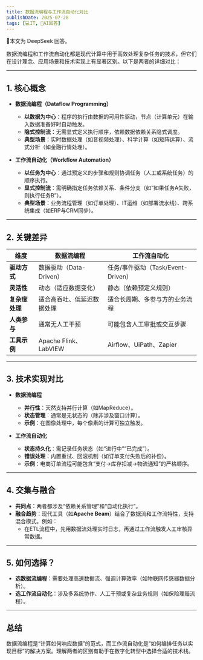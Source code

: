 ```yaml
---
title: 数据流编程与工作流自动化对比
publishDate: 2025-07-28
tags: [💻IT, 🤖AI回答]
---
```



<Aside title="AI Note">🤖本文为 DeepSeek 回答。</Aside>

数据流编程和工作流自动化都是现代计算中用于高效处理复杂任务的技术，但它们在设计理念、应用场景和技术实现上有显著区别。以下是两者的详细对比：

---

## **1. 核心概念**

- **数据流编程（Dataflow Programming）**
  - **以数据为中心**：程序的执行由数据的可用性驱动，节点（计算单元）在输入数据准备好时自动触发。
  - **隐式控制流**：无需显式定义执行顺序，依赖数据依赖关系隐式调度。
  - **典型场景**：实时数据处理（如音视频处理）、科学计算（如矩阵运算）、流式分析（如金融行情处理）。

- **工作流自动化（Workflow Automation）**
  - **以任务为中心**：通过预定义的步骤和规则协调任务（人工或系统任务）的顺序执行。
  - **显式控制流**：需明确指定任务依赖关系、条件分支（如“如果任务A失败，则执行任务B”）。
  - **典型场景**：业务流程管理（如订单处理）、IT运维（如部署流水线）、跨系统集成（如ERP与CRM同步）。

---

## **2. 关键差异**

| **维度**         | **数据流编程**                | **工作流自动化**               |
|------------------|-------------------------------|-------------------------------|
| **驱动方式**     | 数据驱动（Data-Driven）       | 任务/事件驱动（Task/Event-Driven） |
| **灵活性**       | 动态（适应数据变化）          | 静态（依赖预定义规则）         |
| **复杂度处理**   | 适合高吞吐、低延迟数据处理   | 适合长周期、多参与方的业务流程 |
| **人类参与**     | 通常无人工干预               | 可能包含人工审批或交互步骤     |
| **工具示例**     | Apache Flink、LabVIEW        | Airflow、UiPath、Zapier       |

---

## **3. 技术实现对比**

- **数据流编程**
  - **并行性**：天然支持并行计算（如MapReduce）。
  - **状态管理**：通常是无状态的（除非涉及窗口计算）。
  - **示例**：在图像处理中，每个像素的计算可独立触发。

- **工作流自动化**
  - **状态持久化**：需记录任务状态（如“进行中”“已完成”）。
  - **错误处理**：内置重试、回滚机制（如订单支付失败后的补偿）。
  - **示例**：电商订单流程可能包含“支付→库存扣减→物流通知”的严格顺序。

---

## **4. 交集与融合**

- **共同点**：两者都涉及“依赖关系管理”和“自动化执行”。
- **融合趋势**：现代工具（如**Apache Beam**）结合了数据流和工作流特性，支持混合模式。例如：
  - 在ETL流程中，先用数据流处理实时日志，再通过工作流触发人工审核异常数据。

---

## **5. 如何选择？**

- **选数据流编程**：需要处理高速数据流、强调计算效率（如物联网传感器数据分析）。
- **选工作流自动化**：涉及多系统协作、人工干预或复杂业务规则（如保险理赔流程）。

---

## **总结**

数据流编程是“计算如何响应数据”的范式，而工作流自动化是“如何编排任务以实现目标”的解决方案。理解两者的区别有助于在数字化转型中选择合适的技术栈。
